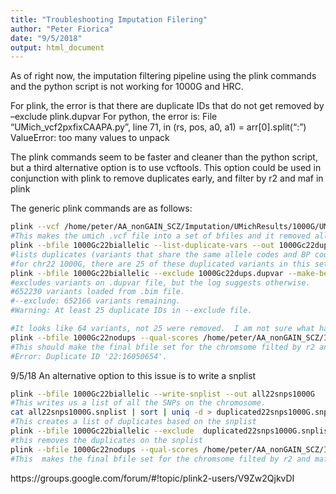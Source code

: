 ```yaml
---
title: "Troubleshooting Imputation Filering"
author: "Peter Fiorica"
date: "9/5/2018"
output: html_document
---
```


As of right now, the imputation filtering pipeline using the plink commands and the python script is not working for 1000G and HRC.

For plink, the error is that there are duplicate IDs that do not get removed by --exclude plink.dupvar
For python, the error is:
  File "UMich_vcf2pxfixCAAPA.py", line 71, in <module>
      (rs, pos, a0, a1) = arr[0].split(":")
  ValueError: too many values to unpack

The plink commands seem to be faster and cleaner than the python script, but a third alternative option is to use vcftools.
This option could be used in conjunction with plink to remove duplicates early, and filter by r2 and maf in plink

The generic plink commands are as follows:
```bash
plink --vcf /home/peter/AA_nonGAIN_SCZ/Imputation/UMichResults/1000G/UMich1000G/chr22.dose.vcf.gz --biallelic-only --make-bed --out 1000Gc22biallelic
#This makes the umich .vcf file into a set of bfiles and it removed all SNPs with more than 2 alleles
plink --bfile 1000Gc22biallelic --list-duplicate-vars --out 1000Gc22dups
#lists duplicates (variants that share the same allele codes and BP coordinates)
#for chr22 1000G, there are 25 of these duplicated variants in this set
plink --bfile 1000Gc22biallelic --exclude 1000Gc22dups.dupvar --make-bed --out 1000Gc22nodups 
#excludes variants on .dupvar file, but the log suggests otherwise.
#652230 variants loaded from .bim file.
#--exclude: 652166 variants remaining.
#Warning: At least 25 duplicate IDs in --exclude file.

#It looks like 64 variants, not 25 were removed.  I am not sure what happened with the 25 "duplicate IDs"
plink --bfile 1000Gc22nodups --qual-scores /home/peter/AA_nonGAIN_SCZ/Imputation/UMichResults/1000G/UMich1000G/chr22.info 7 1 1 --qual-threshold 0.8 --maf 0.01 --make-bed  --out /home/peter/AA_nonGAIN_SCZ/Imputation/UMichResults/1000G/UMich1000G/UMichFiltered/chr22
#This should make the final bfile set for the chromsome filted by r2 and maf
#Error: Duplicate ID '22:16050654'.
```

9/5/18
An alternative option to this issue is to write a snplist
```bash
plink --bfile 1000Gc22biallelic --write-snplist --out all22snps1000G
#This writes us a list of all the SNPs on the chromosome.
cat all22snps1000G.snplist | sort | uniq -d > duplicated22snps1000G.snplist
#This creates a list of duplicates based on the snplist
plink --bfile 1000Gc22biallelic --exclude  duplicated22snps1000G.snplist --make-bed --out 1000Gc22nodups
#this removes the duplicates on the snplist
plink --bfile 1000Gc22nodups --qual-scores /home/peter/AA_nonGAIN_SCZ/Imputation/UMichResults/1000G/UMich1000G/chr22.info 7 1 1 --qual-threshold 0.8 --maf 0.01 --make-bed  --out /home/peter/AA_nonGAIN_SCZ/Imputation/UMichResults/1000G/UMich1000G/UMichFiltered/chr22
#This  makes the final bfile set for the chromsome filted by r2 and maf
```
https://groups.google.com/forum/#!topic/plink2-users/V9Zw2QjkvDI
